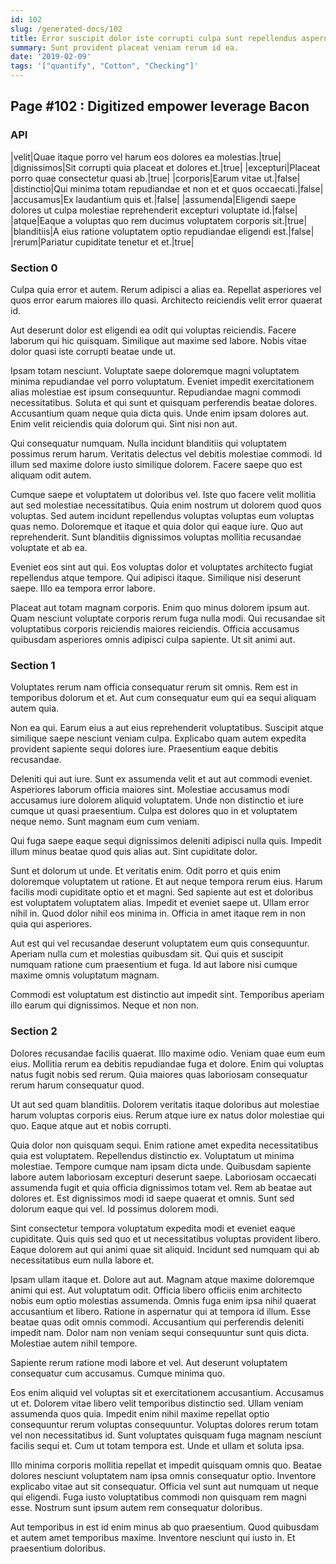 ```yaml
---
id: 102
slug: /generated-docs/102
title: Error suscipit dolor iste corrupti culpa sunt repellendus aspernatur dolore.
summary: Sunt provident placeat veniam rerum id ea.
date: '2019-02-09'
tags: '["quantify", "Cotton", "Checking"]'
---
```

<Partial />

## Page #102 : Digitized empower leverage Bacon
### API

|velit|Quae itaque porro vel harum eos dolores ea molestias.|true|
|dignissimos|Sit corrupti quia placeat et dolores et.|true|
|excepturi|Placeat porro quae consectetur quasi ab.|true|
|corporis|Earum vitae ut.|false|
|distinctio|Qui minima totam repudiandae et non et et quos occaecati.|false|
|accusamus|Ex laudantium quis et.|false|
|assumenda|Eligendi saepe dolores ut culpa molestiae reprehenderit excepturi voluptate id.|false|
|atque|Eaque a voluptas quo rem ducimus voluptatem corporis sit.|true|
|blanditiis|A eius ratione voluptatem optio repudiandae eligendi est.|false|
|rerum|Pariatur cupiditate tenetur et et.|true|




### Section 0
Culpa quia error et autem. Rerum adipisci a alias ea. Repellat asperiores vel quos error earum maiores illo quasi. Architecto reiciendis velit error quaerat id.
 Aut deserunt dolor est eligendi ea odit qui voluptas reiciendis. Facere laborum qui hic quisquam. Similique aut maxime sed labore. Nobis vitae dolor quasi iste corrupti beatae unde ut.
 Ipsam totam nesciunt. Voluptate saepe doloremque magni voluptatem minima repudiandae vel porro voluptatum. Eveniet impedit exercitationem alias molestiae est ipsum consequuntur. Repudiandae magni commodi necessitatibus. Soluta et qui sunt et quisquam perferendis beatae dolores. Accusantium quam neque quia dicta quis.
Unde enim ipsam dolores aut. Enim velit reiciendis quia dolorum qui. Sint nisi non aut.
 Qui consequatur numquam. Nulla incidunt blanditiis qui voluptatem possimus rerum harum. Veritatis delectus vel debitis molestiae commodi. Id illum sed maxime dolore iusto similique dolorem. Facere saepe quo est aliquam odit autem.
 Cumque saepe et voluptatem ut doloribus vel. Iste quo facere velit mollitia aut sed molestiae necessitatibus. Quia enim nostrum ut dolorem quod quos voluptas.
Sed autem incidunt repellendus voluptas voluptas eum voluptas quas nemo. Doloremque et itaque et quia dolor qui eaque iure. Quo aut reprehenderit. Sunt blanditiis dignissimos voluptas mollitia recusandae voluptate et ab ea.
 Eveniet eos sint aut qui. Eos voluptas dolor et voluptates architecto fugiat repellendus atque tempore. Qui adipisci itaque. Similique nisi deserunt saepe. Illo ea tempora error labore.
 Placeat aut totam magnam corporis. Enim quo minus dolorem ipsum aut. Quam nesciunt voluptate corporis rerum fuga nulla modi. Qui recusandae sit voluptatibus corporis reiciendis maiores reiciendis. Officia accusamus quibusdam asperiores omnis adipisci culpa sapiente. Ut sit animi aut.
### Section 1
Voluptates rerum nam officia consequatur rerum sit omnis. Rem est in temporibus dolorum et et. Aut cum consequatur eum qui ea sequi aliquam autem quia.
 Non ea qui. Earum eius a aut eius reprehenderit voluptatibus. Suscipit atque similique saepe nesciunt veniam culpa. Explicabo quam autem expedita provident sapiente sequi dolores iure. Praesentium eaque debitis recusandae.
 Deleniti qui aut iure. Sunt ex assumenda velit et aut aut commodi eveniet. Asperiores laborum officia maiores sint.
Molestiae accusamus modi accusamus iure dolorem aliquid voluptatem. Unde non distinctio et iure cumque ut quasi praesentium. Culpa est dolores quo in et voluptatem neque nemo. Sunt magnam eum cum veniam.
 Qui fuga saepe eaque sequi dignissimos deleniti adipisci nulla quis. Impedit illum minus beatae quod quis alias aut. Sint cupiditate dolor.
 Sunt et dolorum ut unde. Et veritatis enim. Odit porro et quis enim doloremque voluptatem ut ratione. Et aut neque tempora rerum eius. Harum facilis modi cupiditate optio et et magni. Sed sapiente aut est et doloribus est voluptatem voluptatem alias.
Impedit et eveniet saepe ut. Ullam error nihil in. Quod dolor nihil eos minima in. Officia in amet itaque rem in non quia qui asperiores.
 Aut est qui vel recusandae deserunt voluptatem eum quis consequuntur. Aperiam nulla cum et molestias quibusdam sit. Qui quis et suscipit numquam ratione cum praesentium et fuga. Id aut labore nisi cumque maxime omnis voluptatum magnam.
 Commodi est voluptatum est distinctio aut impedit sint. Temporibus aperiam illo earum qui dignissimos. Neque et non non.
### Section 2
Dolores recusandae facilis quaerat. Illo maxime odio. Veniam quae eum eum eius. Mollitia rerum ea debitis repudiandae fuga et dolore. Enim qui voluptas natus fugit nobis sed rerum. Quia maiores quas laboriosam consequatur rerum harum consequatur quod.
 Ut aut sed quam blanditiis. Dolorem veritatis itaque doloribus aut molestiae harum voluptas corporis eius. Rerum atque iure ex natus dolor molestiae qui quo. Eaque atque aut et nobis corrupti.
 Quia dolor non quisquam sequi. Enim ratione amet expedita necessitatibus quia est voluptatem. Repellendus distinctio ex. Voluptatum ut minima molestiae. Tempore cumque nam ipsam dicta unde.
Quibusdam sapiente labore autem laboriosam excepturi deserunt saepe. Laboriosam occaecati assumenda fugit et quia officia dignissimos totam vel. Rem ab beatae aut dolores et. Est dignissimos modi id saepe quaerat et omnis. Sunt sed dolorum eaque qui vel. Id possimus dolorem modi.
 Sint consectetur tempora voluptatum expedita modi et eveniet eaque cupiditate. Quis quis sed quo et ut necessitatibus voluptas provident libero. Eaque dolorem aut qui animi quae sit aliquid. Incidunt sed numquam qui ab necessitatibus eum nulla labore et.
 Ipsam ullam itaque et. Dolore aut aut. Magnam atque maxime doloremque animi qui est. Aut voluptatum odit. Officia libero officiis enim architecto nobis eum optio molestias assumenda.
Omnis fuga enim ipsa nihil quaerat accusantium et libero. Ratione in aspernatur qui at tempora id illum. Esse beatae quas odit omnis commodi. Accusantium qui perferendis deleniti impedit nam. Dolor nam non veniam sequi consequuntur sunt quis dicta. Molestiae autem nihil tempore.
 Sapiente rerum ratione modi labore et vel. Aut deserunt voluptatem consequatur cum accusamus. Cumque minima quo.
 Eos enim aliquid vel voluptas sit et exercitationem accusantium. Accusamus ut et. Dolorem vitae libero velit temporibus distinctio sed. Ullam veniam assumenda quos quia. Impedit enim nihil maxime repellat optio consequuntur rerum voluptas consequuntur. Voluptas dolores rerum totam vel non necessitatibus id.
Sunt voluptates quisquam fuga magnam nesciunt facilis sequi et. Cum ut totam tempora est. Unde et ullam et soluta ipsa.
 Illo minima corporis mollitia repellat et impedit quisquam omnis quo. Beatae dolores nesciunt voluptatem nam ipsa omnis consequatur optio. Inventore explicabo vitae aut sit consequatur. Officia vel sunt aut numquam ut neque qui eligendi. Fuga iusto voluptatibus commodi non quisquam rem magni esse. Nostrum sunt ipsum autem rem consequatur doloribus.
 Aut temporibus in est id enim minus ab quo praesentium. Quod quibusdam et autem amet temporibus maxime. Inventore nesciunt qui iusto in. Et praesentium doloribus.
